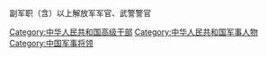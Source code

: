 副军职（含）以上解放军军官、武警警官

[[Category:中华人民共和国高级干部|Category:中华人民共和国高级干部]]
[[Category:中华人民共和国军事人物|Category:中华人民共和国军事人物]]
[[Category:中国军事将领|Category:中国军事将领]]